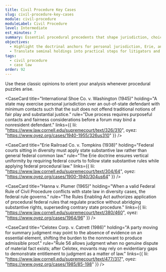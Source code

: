 ```yaml
---
title: Civil Procedure Key Cases
slug: civil-procedure-key-cases
module: civil-procedure
moduleLabel: Civil Procedure
level: Intermediate
est_minutes: 7
summary: Essential procedural precedents that shape jurisdiction, choice of law, and pretrial practice.
objectives:
  - Highlight the doctrinal anchors for personal jurisdiction, Erie, and summary judgment analysis.
  - Translate seminal holdings into practical steps for litigators and students.
tags:
  - civil procedure
  - case law
order: 92
---
```


Use these classic opinions to orient your analysis whenever procedural puzzles arise.

<CaseCard
  title="International Shoe Co. v. Washington (1945)"
  holding="A state may exercise personal jurisdiction over an out-of-state defendant with minimum contacts such that the suit does not offend traditional notions of fair play and substantial justice."
  rule="Due process requires purposeful contacts and fairness considerations before a forum may bind a nonresident defendant."
  links={{
    lii: "https://www.law.cornell.edu/supremecourt/text/326/310",
    oyez: "https://www.oyez.org/cases/1940-1955/326us310"
  }}
/>

<CaseCard
  title="Erie Railroad Co. v. Tompkins (1938)"
  holding="Federal courts sitting in diversity must apply state substantive law rather than general federal common law."
  rule="The Erie doctrine ensures vertical uniformity by requiring federal courts to follow state substantive rules while applying federal procedural law."
  links={{
    lii: "https://www.law.cornell.edu/supremecourt/text/304/64",
    oyez: "https://www.oyez.org/cases/1900-1940/304us64"
  }}
/>

<CaseCard
  title="Hanna v. Plumer (1965)"
  holding="When a valid Federal Rule of Civil Procedure conflicts with state law in diversity cases, the federal rule governs."
  rule="The Rules Enabling Act authorizes application of procedural federal rules that regulate practice without abridging substantive rights, superseding contrary state procedure."
  links={{
    lii: "https://www.law.cornell.edu/supremecourt/text/380/460",
    oyez: "https://www.oyez.org/cases/1964/96"
  }}
/>

<CaseCard
  title="Celotex Corp. v. Catrett (1986)"
  holding="A party moving for summary judgment may point to the absence of evidence on an essential element, shifting the burden to the nonmovant to produce admissible proof."
  rule="Rule 56 allows judgment when no genuine dispute of material fact exists; after Celotex, movants may rely on evidentiary gaps to demonstrate entitlement to judgment as a matter of law."
  links={{
    lii: "https://www.law.cornell.edu/supremecourt/text/477/317",
    oyez: "https://www.oyez.org/cases/1985/85-198"
  }}
/>
